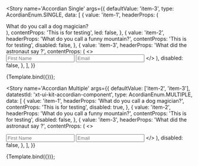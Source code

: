 
<Meta title='XT-UI-Kit-Components/Accordian' component={Accordian} />


<Story
  name='Accordian Single'
  args={{
    defaultValue: 'item-3',
    type: AcordianEnum.SINGLE,
    data: [
      {
        value: 'item-1',
        headerProps: (
          <div className={styles.chipsParent}>
            <span>What do you call a dog magician?</span>
          </div>
        ),
        contentProps: 'This is for testing',
        led: false,
      },
      {
        value: 'item-2',
        headerProps: 'What do you call a funny mountain?',
        contentProps: 'This is for testing',
        disabled: false,
      },
      {
        value: 'item-3',
        headerProps: 'What did the astronaut say ?',
        contentProps: (
          <>
            <div className={styles.chipsParent}>
              <Chips className={styles.chip} chipVariant='success' isRemoveable={false} />
              <Chips className={styles.chip} chipVariant='danger' isRemoveable={false} />
              <Chips className={styles.chip} chipVariant='info' isRemoveable={false} />
              <Chips className={styles.chip} chipVariant='warning' isRemoveable={false} />
              <Chips className={styles.chip} chipVariant='success' isRemoveable={false} />
            </div>
            <Input
              wrapperClass={styles.accordianInput}
              id='firstName'
              name='FirstName'
              label='First Name'
              type='text'
              placeholder='First Name'
            />
            <Input
              wrapperClass={styles.accordianInput}
              id='email'
              name='email'
              label='Email'
              type='email'
              placeholder='Email'
              e
            />
          </>
        ),
        disabled: false,
      },
    ],
  }}
>
  {Template.bind({})};
</Story>

<Story
  name='Accordian Multiple'
  args={{
    defaultValue: ['item-2', 'item-3'],
    datatestId: 'xt-ui-kit-accordian-component',
    type: AcordianEnum.MULTIPLE,
    data: [
      {
        value: 'item-1',
        headerProps: 'What do you call a dog magician?',
        contentProps: 'This is for testing',
        disabled: true,
      },
      {
        value: 'item-2',
        headerProps: 'What do you call a funny mountain?',
        contentProps: 'This is for testing',
        disabled: false,
      },
      {
        value: 'item-3',
        headerProps: 'What did the astronaut say ?',
        contentProps: (
          <>
            <div className={styles.chipsParent}>
              <Chips className={styles.chip} chipVariant='success' isRemoveable={false} />
              <Chips className={styles.chip} chipVariant='danger' isRemoveable={false} />
              <Chips className={styles.chip} chipVariant='info' isRemoveable={false} />
              <Chips className={styles.chip} chipVariant='warning' isRemoveable={false} />
              <Chips className={styles.chip} chipVariant='success' isRemoveable={false} />
            </div>
            <Input
              wrapperClass={styles.accordianInput}
              id='firstName'
              name='FirstName'
              label='First Name'
              type='text'
              placeholder='First Name'
            />
            <Input
              wrapperClass={styles.accordianInput}
              id='email'
              name='email'
              label='Email'
              type='email'
              placeholder='Email'
              e
            />
          </>
        ),
        disabled: false,
      },
    ],
  }}
>
  {Template.bind({})};
</Story>
